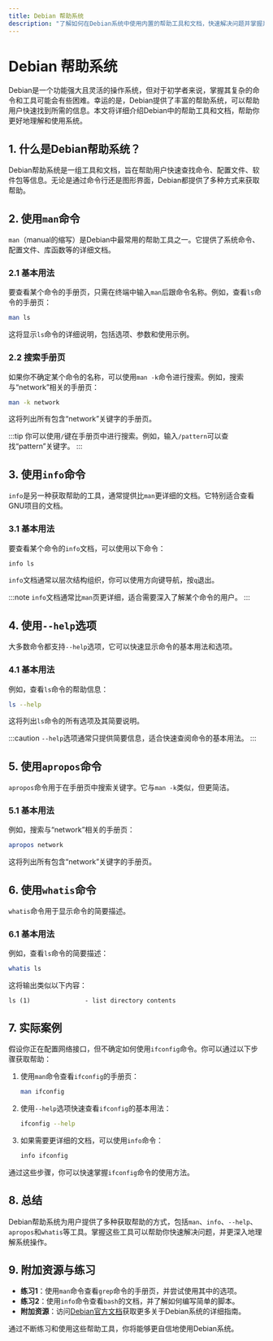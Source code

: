 ```yaml
---
title: Debian 帮助系统
description: "了解如何在Debian系统中使用内置的帮助工具和文档，快速解决问题并掌握系统操作。"
---
```


# Debian 帮助系统

Debian是一个功能强大且灵活的操作系统，但对于初学者来说，掌握其复杂的命令和工具可能会有些困难。幸运的是，Debian提供了丰富的帮助系统，可以帮助用户快速找到所需的信息。本文将详细介绍Debian中的帮助工具和文档，帮助你更好地理解和使用系统。

## 1. 什么是Debian帮助系统？

Debian帮助系统是一组工具和文档，旨在帮助用户快速查找命令、配置文件、软件包等信息。无论是通过命令行还是图形界面，Debian都提供了多种方式来获取帮助。

## 2. 使用`man`命令

`man`（manual的缩写）是Debian中最常用的帮助工具之一。它提供了系统命令、配置文件、库函数等的详细文档。

### 2.1 基本用法

要查看某个命令的手册页，只需在终端中输入`man`后跟命令名称。例如，查看`ls`命令的手册页：

```bash
man ls
```

这将显示`ls`命令的详细说明，包括选项、参数和使用示例。

### 2.2 搜索手册页

如果你不确定某个命令的名称，可以使用`man -k`命令进行搜索。例如，搜索与“network”相关的手册页：

```bash
man -k network
```

这将列出所有包含“network”关键字的手册页。

:::tip
你可以使用`/`键在手册页中进行搜索。例如，输入`/pattern`可以查找“pattern”关键字。
:::

## 3. 使用`info`命令

`info`是另一种获取帮助的工具，通常提供比`man`更详细的文档。它特别适合查看GNU项目的文档。

### 3.1 基本用法

要查看某个命令的`info`文档，可以使用以下命令：

```bash
info ls
```

`info`文档通常以层次结构组织，你可以使用方向键导航，按`q`退出。

:::note
`info`文档通常比`man`页更详细，适合需要深入了解某个命令的用户。
:::

## 4. 使用`--help`选项

大多数命令都支持`--help`选项，它可以快速显示命令的基本用法和选项。

### 4.1 基本用法

例如，查看`ls`命令的帮助信息：

```bash
ls --help
```

这将列出`ls`命令的所有选项及其简要说明。

:::caution
`--help`选项通常只提供简要信息，适合快速查阅命令的基本用法。
:::

## 5. 使用`apropos`命令

`apropos`命令用于在手册页中搜索关键字。它与`man -k`类似，但更简洁。

### 5.1 基本用法

例如，搜索与“network”相关的手册页：

```bash
apropos network
```

这将列出所有包含“network”关键字的手册页。

## 6. 使用`whatis`命令

`whatis`命令用于显示命令的简要描述。

### 6.1 基本用法

例如，查看`ls`命令的简要描述：

```bash
whatis ls
```

这将输出类似以下内容：

```
ls (1)               - list directory contents
```

## 7. 实际案例

假设你正在配置网络接口，但不确定如何使用`ifconfig`命令。你可以通过以下步骤获取帮助：

1. 使用`man`命令查看`ifconfig`的手册页：

   ```bash
   man ifconfig
   ```

2. 使用`--help`选项快速查看`ifconfig`的基本用法：

   ```bash
   ifconfig --help
   ```

3. 如果需要更详细的文档，可以使用`info`命令：

   ```bash
   info ifconfig
   ```

通过这些步骤，你可以快速掌握`ifconfig`命令的使用方法。

## 8. 总结

Debian帮助系统为用户提供了多种获取帮助的方式，包括`man`、`info`、`--help`、`apropos`和`whatis`等工具。掌握这些工具可以帮助你快速解决问题，并更深入地理解系统操作。

## 9. 附加资源与练习

- **练习1**：使用`man`命令查看`grep`命令的手册页，并尝试使用其中的选项。
- **练习2**：使用`info`命令查看`bash`的文档，并了解如何编写简单的脚本。
- **附加资源**：访问[Debian官方文档](https://www.debian.org/doc/)获取更多关于Debian系统的详细指南。

通过不断练习和使用这些帮助工具，你将能够更自信地使用Debian系统。
